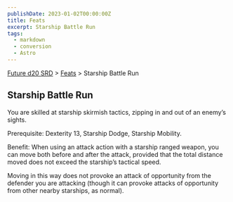 ```yaml
---
publishDate: 2023-01-02T00:00:00Z
title: Feats
excerpt: Starship Battle Run
tags:
  - markdown
  - conversion
  - Astro
---
```






[Future d20 SRD](/#futureD20) > [Feats](future-d20-srd-feats-index) > Starship Battle Run




## Starship Battle Run


You are skilled at starship skirmish tactics, zipping in and out of an enemy’s sights.


Prerequisite: Dexterity 13, Starship Dodge, Starship Mobility.


Benefit: When using an attack action with a starship ranged weapon, you can move both before and after the attack, provided that the total distance moved does not exceed the starship’s tactical speed.


Moving in this way does not provoke an attack of opportunity from the defender you are attacking (though it can provoke attacks of opportunity from other nearby starships, as normal).



